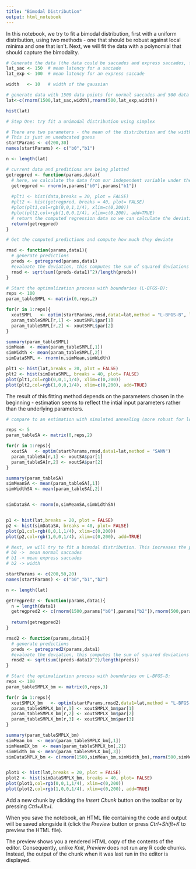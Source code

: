 ```yaml
---
title: "Bimodal Distribution"
output: html_notebook
---
```


In this notebook, we try to fit a bimodal distribution, first with a uniform distribution, using two methods - one that should be robust against local minima and one that isn't. Next, we will fit the data with a polynomial that should capture the bimodality.

```r
# Generate the data (the data could be saccades and express saccades, for example)
lat_sac <- 150  # mean latency for a saccade
lat_exp <- 100  # mean latency for an express saccade

width   <- 10   # width of the gaussian

# generate data with 1500 data points for normal saccades and 500 data points for express saccades
lat<-c(rnorm(1500,lat_sac,width),rnorm(500,lat_exp,width))

hist(lat)
```

```r
# Step One: try fit a unimodal distribution using simplex

# There are two parameters - the mean of the distribution and the width of the distribution
# This is just an uneducated guess
startParams <- c(200,30)
names(startParams) <- c("b0","b1")

n <- length(lat)

# current data and preditions are being plotted
getregpred <- function(params,data){
  # here, we calculate the data from our independent variable under the assumption of the parameters assuming values b0(mean) and b1(width). Note that the names are hard coded here and that this function will only work for a linear regression. This is similar to the function that generated the data, but without the error term.
  getregpred <- rnorm(n,params["b0"],params["b1"])
  
  #plt1 <- hist(data,breaks = 20, plot = FALSE)
  #plt2 <- hist(getregpred, breaks = 40, plot= FALSE)
  #plot(plt1,col=rgb(0,0,1,1/4), xlim=c(0,200))
  #plot(plt2,col=rgb(1,0,0,1/4), xlim=c(0,200), add=TRUE)
  # return the computed regression data so we can calculate the deviation to the measured data
  return(getregpred)
}

# Get the computed predictions and compute how much they deviate

rmsd <- function(params,data1){
  # generate predictions
  preds <- getregpred(params,data1)
  #evaluate the deviation, this computes the sum of squared deviations between data points and devides by the total number of data points to get the mean summed square deviation
  rmsd <- sqrt(sum((preds-data1)^2)/length(preds))
}

```

```r
# Start the optimalization process with boundaries (L-BFGS-B):
reps <- 100
param_tableSMPL <- matrix(0,reps,2) 

for(r in 1:reps){
  xoutSMPL   <- optim(startParams,rmsd,data1=lat,method = "L-BFGS-B", lower = 0)
  param_tableSMPL[r,1] <- xoutSMPL$par[1]
  param_tableSMPL[r,2] <- xoutSMPL$par[2]
}

summary(param_tableSMPL)
simMean  <- mean(param_tableSMPL[,1])
simWidth <- mean(param_tableSMPL[,2])
simDataSMPL <- rnorm(n,simMean,simWidth)

plt1 <- hist(lat,breaks = 20, plot = FALSE)
plt2 <- hist(simDataSMPL, breaks = 40, plot= FALSE)
plot(plt1,col=rgb(0,0,1,1/4), xlim=c(0,200))
plot(plt2,col=rgb(1,0,0,1/4), xlim=c(0,200), add=TRUE)

```

The result of this fitting method depends on the parameters chosen in the beginning - estimation seems to reflect the intial input parameters rather than the underlying parameters.


```r
# compare to an estimation with simulated annealing (more robust for local minimae)

reps <- 5
param_tableSA <- matrix(0,reps,2) 

for(r in 1:reps){
  xoutSA   <- optim(startParams,rmsd,data1=lat,method = "SANN")
  param_tableSA[r,1] <- xoutSA$par[1]
  param_tableSA[r,2] <- xoutSA$par[2]
}

summary(param_tableSA)
simMeanSA <- mean(param_tableSA[,1])
simWidthSA <- mean(param_tableSA[,2])


simDataSA <- rnorm(n,simMeanSA,simWidthSA)


p1 <- hist(lat,breaks = 20, plot = FALSE)
p2 <- hist(simDataSA, breaks = 40, plot= FALSE)
plot(p1,col=rgb(0,0,1,1/4), xlim=c(0,200))
plot(p2,col=rgb(1,0,0,1/4), xlim=c(0,200), add=TRUE)

```
```r
# Next, we will try to fit a bimodal distribution. This increases the parameter space. 
# b0 ->  mean normal saccades
# b1 -> mean express saccades
# b2 -> width

startParams <- c(200,50,20)
names(startParams) <- c("b0","b1","b2")

n <- length(lat)

getregpred2 <- function(params,data1){
  n = length(data1)
  getregpred2 <- c(rnorm(1500,params["b0"],params["b2"]),rnorm(500,params["b1"],params["b2"]))
  
  return(getregpred2)
}

rmsd2 <- function(params,data1){
  # generate predictions
  preds <- getregpred2(params,data1)
  #evaluate the deviation, this computes the sum of squared deviations between data points and devides by the total number of data points to get the mean summed square deviation
  rmsd2 <- sqrt(sum((preds-data1)^2)/length(preds))
}

```

```r
# Start the optimalization process with boundaries on L-BFGS-B:
reps <- 100
param_tableSMPLX_bm <- matrix(0,reps,3) 

for(r in 1:reps){
  xoutSMPLX_bm   <- optim(startParams,rmsd2,data1=lat,method = "L-BFGS-B", lower = 0)
  param_tableSMPLX_bm[r,1] <- xoutSMPLX_bm$par[1]
  param_tableSMPLX_bm[r,2] <- xoutSMPLX_bm$par[2]
  param_tableSMPLX_bm[r,3] <- xoutSMPLX_bm$par[3]
}

summary(param_tableSMPLX_bm)
simMean_bm  <- mean(param_tableSMPLX_bm[,1])
simMeanEX_bm  <- mean(param_tableSMPLX_bm[,2])
simWidth_bm <- mean(param_tableSMPLX_bm[,3])
simDataSMPLX_bm <- c(rnorm(1500,simMean_bm,simWidth_bm),rnorm(500,simMeanEX_bm,simWidth_bm))


plot1 <- hist(lat,breaks = 20, plot = FALSE)
plot2 <- hist(simDataSMPLX_bm, breaks = 40, plot= FALSE)
plot(plot1,col=rgb(0,0,1,1/4), xlim=c(0,200))
plot(plot2,col=rgb(1,0,0,1/4), xlim=c(0,200), add=TRUE)

```

Add a new chunk by clicking the *Insert Chunk* button on the toolbar or by pressing *Ctrl+Alt+I*.

When you save the notebook, an HTML file containing the code and output will be saved alongside it (click the *Preview* button or press *Ctrl+Shift+K* to preview the HTML file).

The preview shows you a rendered HTML copy of the contents of the editor. Consequently, unlike *Knit*, *Preview* does not run any R code chunks. Instead, the output of the chunk when it was last run in the editor is displayed.
